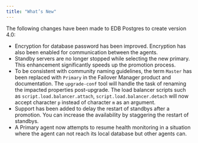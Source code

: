 ```yaml
---
title: "What’s New"
---
```


<div id="whats_new" class="registered_link"></div>


The following changes have been made to EDB Postgres to create version 4.0:

-   Encryption for database password has been improved. Encryption has also been enabled for communication between the agents.
-   Standby servers are no longer stopped while selecting the new primary. This enhancement significantly speeds up the promotion process.
-   To be consistent with community naming guidelines, the term `Master` has been replaced with `Primary` in the Failover Manager product and documentation. The `upgrade-conf` tool will handle the task of renaming the impacted properties post-upgrade. The load balancer scripts such as `script.load.balancer.attach`, `script.load.balancer.detach` will now accept character `p` instead of character `m` as an argument.
-   Support has been added to delay the restart of standbys after a promotion. You can increase the availability by staggering the restart of standbys.
-   A Primary agent now attempts to resume health monitoring in a situation where the agent can not reach its local database but other agents can.
